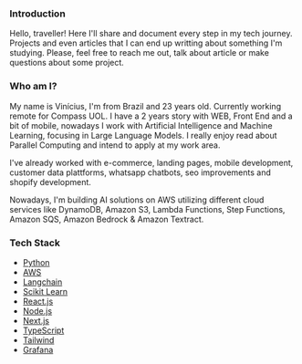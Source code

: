 
### Introduction
Hello, traveller! Here I'll share and document every step in my tech journey. Projects and even articles that I can end up writting about something I'm studying. Please, feel free to reach me out, talk about article or make questions about some project.  

### Who am I?
My name is Vinícius, I'm from Brazil and 23 years old. Currently working remote for Compass UOL. I have a 2 years story with WEB, Front End and a bit of mobile, nowadays I work with Artificial Intelligence and Machine Learning, focusing in Large Language Models. I really enjoy read about Parallel Computing and intend to apply at my work area.

I've already worked with e-commerce, landing pages, mobile development, customer data plattforms, whatsapp chatbots, seo improvements and shopify development.

Nowadays, I'm building AI solutions on AWS utilizing different cloud services like DynamoDB, Amazon S3, Lambda Functions, Step Functions, Amazon SQS, Amazon Bedrock & Amazon Textract.

### Tech Stack
- [Python](https://docs.python.org/3/)
- [AWS](https://docs.aws.amazon.com/)
- [Langchain](https://www.langchain.com/)
- [Scikit Learn](https://scikit-learn.org/)
- [React.js](https://react.dev/)
- [Node.js](https://nodejs.org/pt)
- [Next.js](https://nextjs.org/)
- [TypeScript](https://www.typescriptlang.org/)
- [Tailwind](https://tailwindcss.com/)
- [Grafana](https://grafana.com/docs/grafana/latest/)